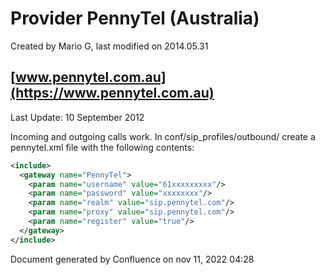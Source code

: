 
# Provider PennyTel (Australia) 

 Created by  Mario G, last modified on 2014.05.31

## [www.pennytel.com.au](https://www.pennytel.com.au)

Last Update: 10 September 2012

Incoming and outgoing calls work. In conf/sip\_profiles/outbound/ create a pennytel.xml file with the following contents:

```xml
<include>
  <gateway name="PennyTel">
    <param name="username" value="61xxxxxxxxx"/>
    <param name="password" value="xxxxxxxx"/>
    <param name="realm" value="sip.pennytel.com"/>
    <param name="proxy" value="sip.pennytel.com"/>
    <param name="register" value="true"/>
  </gateway>
</include>
```

Document generated by Confluence on nov 11, 2022 04:28
